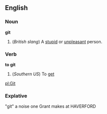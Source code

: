 ==English==
===Noun===
'''git'''
#(''British slang'') A [[stupid]] or [[unpleasant]] person.

===Verb===
'''to git'''
#(''Southern US'') To [[get]]

[[pl:Git]]

===Explative===
"git" a noise one Grant makes at HAVERFORD
